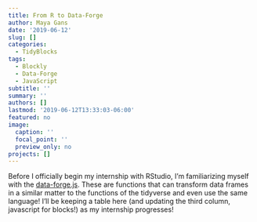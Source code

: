 ```yaml
---
title: From R to Data-Forge
author: Maya Gans
date: '2019-06-12'
slug: []
categories:
  - TidyBlocks
tags:
  - Blockly
  - Data-Forge
  - JavaScript
subtitle: ''
summary: ''
authors: []
lastmod: '2019-06-12T13:33:03-06:00'
featured: no
image:
  caption: ''
  focal_point: ''
  preview_only: no
projects: []
---
```


Before I officially begin my internship with RStudio, I'm familiarizing myself with the [data-forge.js](http://www.data-forge-js.com/). These are functions that can transform data frames in a similar matter to the functions of the tidyverse and even use the same language! I'll be keeping a table here (and updating the third column, javascript for blocks!) as my internship progresses!

